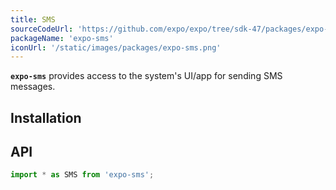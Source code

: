 ```yaml
---
title: SMS
sourceCodeUrl: 'https://github.com/expo/expo/tree/sdk-47/packages/expo-sms'
packageName: 'expo-sms'
iconUrl: '/static/images/packages/expo-sms.png'
---
```



**`expo-sms`** provides access to the system's UI/app for sending SMS messages.

<PlatformsSection android emulator ios simulator />

## Installation

<APIInstallSection />

## API

```js
import * as SMS from 'expo-sms';
```

<APISection packageName="expo-sms" apiName="SMS" />
